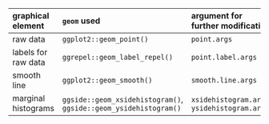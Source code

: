 | graphical element   | `geom` used                                                      | argument for further modification            |
| :------------------ | :--------------------------------------------------------------- | :------------------------------------------- |
| raw data            | `ggplot2::geom_point()`                                          | `point.args`                                 |
| labels for raw data | `ggrepel::geom_label_repel()`                                    | `point.label.args`                           |
| smooth line         | `ggplot2::geom_smooth()`                                         | `smooth.line.args`                           |
| marginal histograms | `ggside::geom_xsidehistogram()`, `ggside::geom_ysidehistogram()` | `xsidehistogram.args`, `ysidehistogram.args` |
